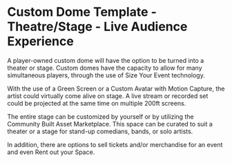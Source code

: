# Custom Dome Template - Theatre/Stage - Live Audience Experience

A player-owned custom dome will have the option to be turned into a theater or stage. Custom domes have the capacity to allow for many simultaneous players, through the use of Size Your Event technology. 

With the use of a Green Screen or a Custom Avatar with Motion Capture, the artist could virtually come alive on stage. A live stream or recorded set could be projected at the same time on multiple 200ft screens.

The entire stage can be customized by yourself or by utilizing the Community Built Asset Marketplace. This space can be curated to suit a theater or a stage for stand-up comedians, bands, or solo artists.

In addition, there are options to sell tickets and/or merchandise for an event and even Rent out your Space. 


